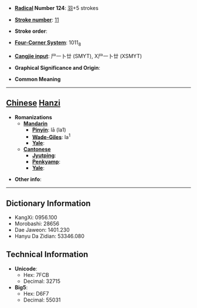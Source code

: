 * '''[[Wiktionary:Chinese radical index| Radical]] Number 124''': [[Wiktionary:Chinese radical index 羽|羽]]+5 strokes

* '''[[Wiktionary:Chinese total strokes index|Stroke number]]''': [[Wiktionary:Chinese total strokes index 11|11]]

* '''Stroke order''': 

* '''[[Wiktionary:Chinese four corner index|Four-Corner System]]''': 1011<sub>8</sub>

* '''[[Wiktionary:Chinese Cangjie index|Cangjie input]]''': 尸一卜廿 (SMYT), X尸一卜廿 (XSMYT)

* '''Graphical Significance and Origin''': 

* '''Common Meaning'''

----

== [[Chinese]] [[Hanzi]] ==

* '''Romanizations'''
** '''[[Mandarin]]'''
*** '''[[Pinyin]]''': lā (la1)
*** '''[[Wade-Giles]]''': la<sup>1</sup>
*** '''[[Yale]]''': 
** '''[[Cantonese]]'''
*** '''[[Jyutping]]''':
*** '''[[Penkyamp]]''': 
*** '''[[Yale]]''': 

* '''Other info''': 

----

== Dictionary Information ==

* KangXi: 0956.100
* Morobashi: 28656
* Dae Jaweon: 1401.230
* Hanyu Da Zidian: 53346.080

== Technical Information ==

* '''Unicode''':
** Hex: 7FCB
** Decimal: 32715
* '''Big5''':
** Hex: D6F7
** Decimal: 55031